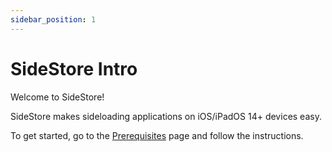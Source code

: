 ```yaml
---
sidebar_position: 1
---
```


# SideStore Intro

Welcome to SideStore!

SideStore makes sideloading applications on iOS/iPadOS 14+ devices easy.

To get started, go to the [Prerequisites](/installation/prerequisites.mdx) page and follow the instructions.
